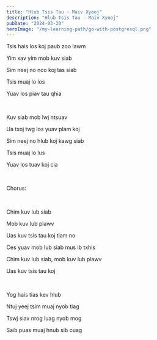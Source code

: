 ```yaml
---
title: "Hlub Tsis Tau - Maiv Xyooj"
description: "Hlub Tsis Tau - Maiv Xyooj"
pubDate: "2024-03-20"
heroImage: "/my-learning-path/go-with-postgresql.png"
---
```


Tsis hais los koj paub zoo lawm

Yim xav yim mob kuv siab

Sim neej no nco koj tas siab

Tsis muaj lo los

Yuav los piav tau qhia

<br />

Kuv siab mob lwj ntsuav

Ua txoj twg los yuav plam koj

Sim neej no hlub koj kawg siab

Tsis muaj lo lus

Yuav los tuav koj cia

<br />

Chorus:

<br />

Chim kuv lub siab

Mob kuv lub plawv

Uas kuv tsis tau koj tiam no

Ces yuav mob lub siab mus ib txhis

Chim kuv lub siab, mob kuv lub plawv

Uas kuv tsis tau koj

<br />

Yog hais tias kev hlub

Ntuj yeej tsim muaj nyob tiag

Tswj siav nrog luag nyob mog

Saib puas muaj hnub sib cuag
